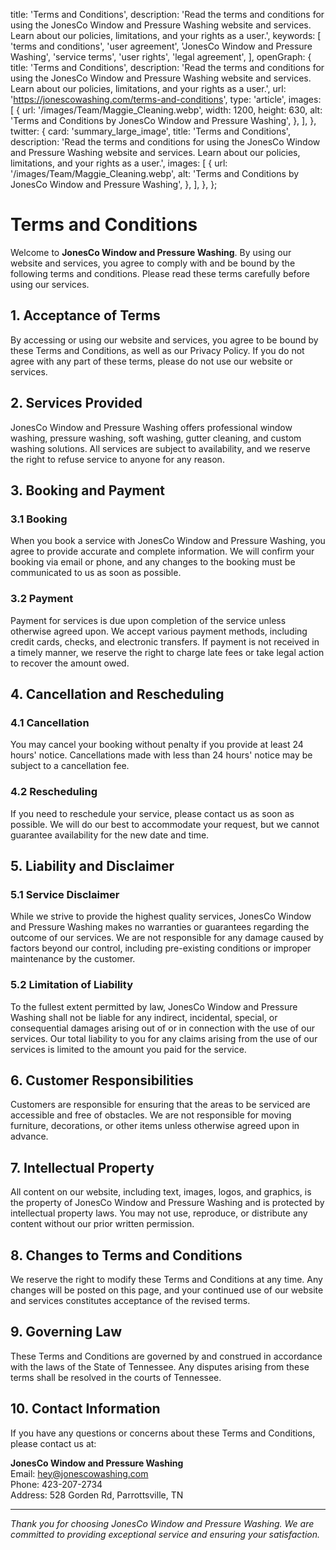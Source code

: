 
  title: 'Terms and Conditions',
  description:
    'Read the terms and conditions for using the JonesCo Window and Pressure Washing website and services. Learn about our policies, limitations, and your rights as a user.',
  keywords: [
    'terms and conditions',
    'user agreement',
    'JonesCo Window and Pressure Washing',
    'service terms',
    'user rights',
    'legal agreement',
  ],
  openGraph: {
    title: 'Terms and Conditions',
    description:
      'Read the terms and conditions for using the JonesCo Window and Pressure Washing website and services. Learn about our policies, limitations, and your rights as a user.',
    url: 'https://jonescowashing.com/terms-and-conditions',
    type: 'article',
    images: [
      {
        url: '/images/Team/Maggie_Cleaning.webp',
        width: 1200,
        height: 630,
        alt: 'Terms and Conditions by JonesCo Window and Pressure Washing',
      },
    ],
  },
  twitter: {
    card: 'summary_large_image',
    title: 'Terms and Conditions',
    description:
      'Read the terms and conditions for using the JonesCo Window and Pressure Washing website and services. Learn about our policies, limitations, and your rights as a user.',
    images: [
      {
        url: '/images/Team/Maggie_Cleaning.webp',
        alt: 'Terms and Conditions by JonesCo Window and Pressure Washing',
      },
    ],
  },
};

# Terms and Conditions

Welcome to **JonesCo Window and Pressure Washing**. By using our website and services, you agree to comply with and be bound by the following terms and conditions. Please read these terms carefully before using our services.

## 1. Acceptance of Terms

By accessing or using our website and services, you agree to be bound by these Terms and Conditions, as well as our Privacy Policy. If you do not agree with any part of these terms, please do not use our website or services.

## 2. Services Provided

JonesCo Window and Pressure Washing offers professional window washing, pressure washing, soft washing, gutter cleaning, and custom washing solutions. All services are subject to availability, and we reserve the right to refuse service to anyone for any reason.

## 3. Booking and Payment

### 3.1 Booking
When you book a service with JonesCo Window and Pressure Washing, you agree to provide accurate and complete information. We will confirm your booking via email or phone, and any changes to the booking must be communicated to us as soon as possible.

### 3.2 Payment
Payment for services is due upon completion of the service unless otherwise agreed upon. We accept various payment methods, including credit cards, checks, and electronic transfers. If payment is not received in a timely manner, we reserve the right to charge late fees or take legal action to recover the amount owed.

## 4. Cancellation and Rescheduling

### 4.1 Cancellation
You may cancel your booking without penalty if you provide at least 24 hours' notice. Cancellations made with less than 24 hours' notice may be subject to a cancellation fee.

### 4.2 Rescheduling
If you need to reschedule your service, please contact us as soon as possible. We will do our best to accommodate your request, but we cannot guarantee availability for the new date and time.

## 5. Liability and Disclaimer

### 5.1 Service Disclaimer
While we strive to provide the highest quality services, JonesCo Window and Pressure Washing makes no warranties or guarantees regarding the outcome of our services. We are not responsible for any damage caused by factors beyond our control, including pre-existing conditions or improper maintenance by the customer.

### 5.2 Limitation of Liability
To the fullest extent permitted by law, JonesCo Window and Pressure Washing shall not be liable for any indirect, incidental, special, or consequential damages arising out of or in connection with the use of our services. Our total liability to you for any claims arising from the use of our services is limited to the amount you paid for the service.

## 6. Customer Responsibilities

Customers are responsible for ensuring that the areas to be serviced are accessible and free of obstacles. We are not responsible for moving furniture, decorations, or other items unless otherwise agreed upon in advance.

## 7. Intellectual Property

All content on our website, including text, images, logos, and graphics, is the property of JonesCo Window and Pressure Washing and is protected by intellectual property laws. You may not use, reproduce, or distribute any content without our prior written permission.

## 8. Changes to Terms and Conditions

We reserve the right to modify these Terms and Conditions at any time. Any changes will be posted on this page, and your continued use of our website and services constitutes acceptance of the revised terms.

## 9. Governing Law

These Terms and Conditions are governed by and construed in accordance with the laws of the State of Tennessee. Any disputes arising from these terms shall be resolved in the courts of Tennessee.

## 10. Contact Information

If you have any questions or concerns about these Terms and Conditions, please contact us at:

**JonesCo Window and Pressure Washing**  
Email: [hey@jonescowashing.com](mailto:hey@jonescowashing.com)  
Phone: 423-207-2734  
Address: 528 Gorden Rd, Parrottsville, TN

---

*Thank you for choosing JonesCo Window and Pressure Washing. We are committed to providing exceptional service and ensuring your satisfaction.*
